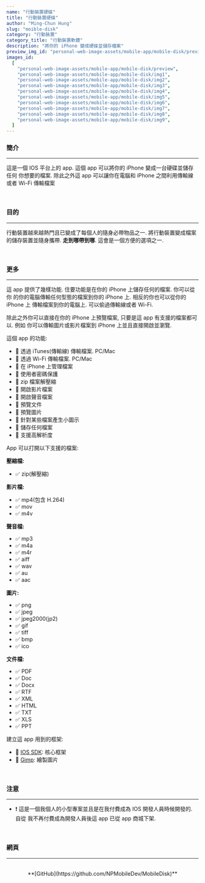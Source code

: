 ```yaml
---
name: "行動裝置硬碟"
title: "行動裝置硬碟"
author: "Ming-Chun Hung"
slug: "moible-disk"
category: "行動裝置"
category_title: "行動裝置軟體"
description: "將你的 iPhone 變成硬碟並儲存檔案"
preview_img_id: "personal-web-image-assets/mobile-app/mobile-disk/preview"
images_id:
  [
    "personal-web-image-assets/mobile-app/mobile-disk/preview",
    "personal-web-image-assets/mobile-app/mobile-disk/img1",
    "personal-web-image-assets/mobile-app/mobile-disk/img2",
    "personal-web-image-assets/mobile-app/mobile-disk/img3",
    "personal-web-image-assets/mobile-app/mobile-disk/img4",
    "personal-web-image-assets/mobile-app/mobile-disk/img5",
    "personal-web-image-assets/mobile-app/mobile-disk/img6",
    "personal-web-image-assets/mobile-app/mobile-disk/img7",
    "personal-web-image-assets/mobile-app/mobile-disk/img8",
    "personal-web-image-assets/mobile-app/mobile-disk/img9",
  ]
---
```


### 簡介

---

這是一個 IOS 平台上的 app. 這個 app 可以將你的 iPhone 變成一台硬碟並儲存任何
你想要的檔案. 除此之外這 app 可以讓你在電腦和 iPhone 之間利用傳輸線或者 Wi-Fi
傳輸檔案

<br />

### 目的

---

行動裝置越來越熱門且已變成了每個人的隨身必帶物品之一. 將行動裝置變成檔案
的儲存裝置並隨身攜帶. **走到哪帶到哪**. 這會是一個方便的選項之一.

<br />

### 更多

---

這 app 提供了幾樣功能. 住要功能是在你的 iPhone 上儲存任何的檔案. 你可以從你
的你的電腦傳輸任何型態的檔案到你的 iPhone 上. 相反的你也可以從你的 iPhone 上
傳輸檔案到你的電腦上. 可以偷過傳輸線或者 Wi-Fi.

除此之外你可以直接在你的 iPhone 上預覽檔案, 只要是這 app 有支援的檔案都可以. 例如
你可以傳輸圖片或影片檔案到 iPhone 上並且直接開啟並瀏覽.

這個 app 的功能:

- 📌 透過 iTunes(傳輸線) 傳輸檔案. PC/Mac
- 📌 透過 Wi-Fi 傳輸檔案. PC/Mac
- 📌 在 iPhone 上管理檔案
- 📌 使用者密碼保護
- 📌 zip 檔案解壓縮
- 📌 開啟影片檔案
- 📌 開啟聲音檔案
- 📌 預覽文件
- 📌 預覽圖片
- 📌 針對某些檔案產生小圖示
- 📌 儲存任何檔案
- 📌 支援高解析度

App 可以打開以下支援的檔案:

**壓縮檔:**

- ✅ zip(解壓縮)

**影片檔:**

- ✅ mp4(包含 H.264)
- ✅ mov
- ✅ m4v

**聲音檔:**

- ✅ mp3
- ✅ m4a
- ✅ m4r
- ✅ aiff
- ✅ wav
- ✅ au
- ✅ aac

**圖片:**

- ✅ png
- ✅ jpeg
- ✅ jpeg2000(jp2)
- ✅ gif
- ✅ tiff
- ✅ bmp
- ✅ ico

**文件檔:**

- ✅ PDF
- ✅ Doc
- ✅ Docx
- ✅ RTF
- ✅ XML
- ✅ HTML
- ✅ TXT
- ✅ XLS
- ✅ PPT

建立這 app 用到的框架:

- 🧰 [IOS SDK](https://developer.apple.com/whats-new/): 核心框架
- 🧰 [Gimp](https://www.gimp.org/): 繪製圖片

<br />

### 注意

---

- ❗️ 這是一個我個人的小型專案並且是在我付費成為 IOS 開發人員時候開發的. 自從
  我不再付費成為開發人員後這 app 已從 app 商城下架.

<br />

### 網頁

---

<br />
<center>**[GitHub](https://github.com/NPMobileDev/MobileDisk)**</center>

<br />
